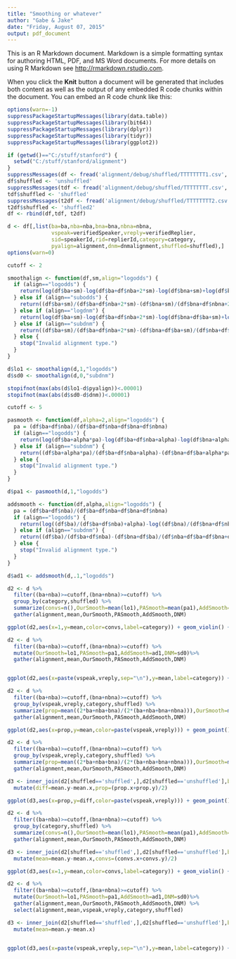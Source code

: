 ```yaml
---
title: "Smoothing or whatever"
author: "Gabe & Jake"
date: "Friday, August 07, 2015"
output: pdf_document
---
```


This is an R Markdown document. Markdown is a simple formatting syntax for authoring HTML, PDF, and MS Word documents. For more details on using R Markdown see <http://rmarkdown.rstudio.com>.

When you click the **Knit** button a document will be generated that includes both content as well as the output of any embedded R code chunks within the document. You can embed an R code chunk like this:

```r
options(warn=-1)
suppressPackageStartupMessages(library(data.table))
suppressPackageStartupMessages(library(bit64))
suppressPackageStartupMessages(library(dplyr))
suppressPackageStartupMessages(library(tidyr))
suppressPackageStartupMessages(library(ggplot2))

if (getwd()=="C:/stuff/stanford") {
  setwd("C:/stuff/stanford/alignment")
}
suppressMessages(df <- fread('alignment/debug/shuffled/TTTTTTTT1.csv', header=T))
df$shuffled <- 'unshuffled'
suppressMessages(tdf <- fread('alignment/debug/shuffled/TTTTTTTT.csv', header=T))
tdf$shuffled <- 'shuffled'
suppressMessages(t2df <- fread('alignment/debug/shuffled/TTTTTTTT2.csv', header=T))
t2df$shuffled <- 'shuffled2'
df <- rbind(df,tdf, t2df)

d <- df[,list(ba=ba,nba=nba,bna=bna,nbna=nbna,
              vspeak=verifiedSpeaker,vreply=verifiedReplier,
              sid=speakerId,rid=replierId,category=category,
              pyalign=alignment,dnm=dnmalignment,shuffled=shuffled),]
options(warn=0)

cutoff <- 2
```

```r
smoothalign <- function(df,sm,align="logodds") {
  if (align=="logodds") {
    return(log(df$ba+sm)-log(df$ba+df$nba+2*sm)-log(df$bna+sm)+log(df$bna+df$nbna+2*sm))
  } else if (align=="subodds") {
    return((df$ba+sm)/(df$ba+df$nba+2*sm)-(df$bna+sm)/(df$bna+df$nbna+2*sm))
  } else if (align=="logdnm") {
    return(log(df$ba+sm)-log(df$ba+df$nba+2*sm)-log(df$bna+df$ba+sm)+log(df$nba+df$ba+df$bna+df$nbna+2*sm))
  } else if (align=="subdnm") {
    return((df$ba+sm)/(df$ba+df$nba+2*sm)-(df$bna+df$ba+sm)/(df$nba+df$ba+df$bna+df$nbna+2*sm))
  } else {
    stop("Invalid alignment type.")
  }
} 

d$lo1 <- smoothalign(d,1,"logodds")
d$sd0 <- smoothalign(d,0,"subdnm")

stopifnot(max(abs(d$lo1-d$pyalign))<.00001)
stopifnot(max(abs(d$sd0-d$dnm))<.00001)

cutoff <- 5

```

```r
pasmooth <- function(df,alpha=2,align="logodds") {
  pa = (df$ba+df$nba)/(df$ba+df$nba+df$bna+df$nbna)
  if (align=="logodds") {
    return(log(df$ba+alpha*pa)-log(df$ba+df$nba+alpha)-log(df$bna+alpha*(1-pa))+log(df$bna+df$nbna+alpha))
  } else if (align=="subdnm") {
    return((df$ba+alpha*pa)/(df$ba+df$nba+alpha)-(df$bna+df$ba+alpha*pa)/(df$nba+df$ba+df$bna+df$nbna+alpha))
  } else {
    stop("Invalid alignment type.")
  }
} 

d$pa1 <- pasmooth(d,1,"logodds")
```

```r
addsmooth <- function(df,alpha,align="logodds") {
  pa = (df$ba+df$nba)/(df$ba+df$nba+df$bna+df$nbna)
  if (align=="logodds") {
    return(log((df$ba)/(df$ba+df$nba)+alpha)-log((df$bna)/(df$bna+df$nbna)+alpha))
  } else if (align=="subdnm") {
    return((df$ba)/(df$ba+df$nba)-(df$bna+df$ba)/(df$nba+df$ba+df$bna+df$nbna))
  } else {
    stop("Invalid alignment type.")
  }
} 

d$ad1 <- addsmooth(d,.1,"logodds")
```

```r
d2 <- d %>%
  filter((ba+nba)>=cutoff,(bna+nbna)>=cutoff) %>%
  group_by(category,shuffled) %>%
  summarize(convs=n(),OurSmooth=mean(lo1),PASmooth=mean(pa1),AddSmooth=mean(ad1),DNM=mean(sd0))%>%
  gather(alignment,mean,OurSmooth,PASmooth,AddSmooth,DNM)

ggplot(d2,aes(x=1,y=mean,color=convs,label=category)) + geom_violin() + geom_text(position=position_jitter(w=0.2),size=4) + stat_summary(geom="point",fun.y="mean") + labs(title=paste("By-marker aggregated alignment (Cutoff=",cutoff,")",sep=''),x="Test run number",y="Mean alignment",color="Speaker-replier\npairs using\nthe marker") + facet_grid(alignment~shuffled,scales="free") + geom_hline(yintercept=0) + theme_grey() + theme(axis.text.x = element_blank(), axis.ticks.x = element_blank())

```

```r
d2 <- d %>%
  filter((ba+nba)>=cutoff,(bna+nbna)>=cutoff) %>%
  mutate(OurSmooth=lo1,PASmooth=pa1,AddSmooth=ad1,DNM=sd0)%>%
  gather(alignment,mean,OurSmooth,PASmooth,AddSmooth,DNM)


ggplot(d2,aes(x=paste(vspeak,vreply,sep="\n"),y=mean,label=category)) + geom_violin() + stat_summary(geom="point",fun.y="mean") + labs(title=paste("Alignments over all\nspeaker-replier-marker triplets (Cutoff=",cutoff,")",sep=''),x="Speaker/replier verification",y="Mean alignment",color="Speaker-replier\npairs using\nthe marker") + facet_grid(alignment~shuffled,scales="free") + theme_grey()
```

```r
d2 <- d %>%
  filter((ba+nba)>=cutoff,(bna+nbna)>=cutoff) %>%
  group_by(vspeak,vreply,category,shuffled) %>%
  summarize(prop=mean((2*ba+nba+bna)/(2*(ba+nba+bna+nbna))),OurSmooth=mean(lo1),PASmooth=mean(pa1),AddSmooth=mean(ad1),DNM=mean(sd0))%>%
  gather(alignment,mean,OurSmooth,PASmooth,AddSmooth,DNM)

ggplot(d2,aes(x=prop,y=mean,color=paste(vspeak,vreply))) + geom_point() +geom_smooth(method='lm') + labs(title=paste("By-marker aggregated alignment\nagainst frequency (Cutoff=",cutoff,")",sep=''),x="Marker frequency",y="Mean alignment",color="Speaker/replier\nverification") + facet_grid(alignment~shuffled,scales="free") + theme_bw()
```


```r
d2 <- d %>%
  filter((ba+nba)>=cutoff,(bna+nbna)>=cutoff) %>%
  group_by(vspeak,vreply,category,shuffled) %>%
  summarize(prop=mean((2*ba+nba+bna)/(2*(ba+nba+bna+nbna))),OurSmooth=mean(lo1),PASmooth=mean(pa1),AddSmooth=mean(ad1),DNM=mean(sd0))%>%
  gather(alignment,mean,OurSmooth,PASmooth,AddSmooth,DNM)

d3 <- inner_join(d2[shuffled=='shuffled',],d2[shuffled=='unshuffled'],by=c('vspeak','vreply','category','alignment')) %>%
  mutate(diff=mean.y-mean.x,prop=(prop.x+prop.y)/2)

ggplot(d3,aes(x=prop,y=diff,color=paste(vspeak,vreply))) + geom_point() +geom_smooth(method='lm') + labs(title=paste("By-marker aggregated alignment\nagainst frequency (Cutoff=",cutoff,")",sep=''),x="Marker frequency",y="Mean alignment",color="Speaker/replier\nverification") + facet_grid(~alignment,scales="free") + theme_bw()
```


```r
d2 <- d %>%
  filter((ba+nba)>=cutoff,(bna+nbna)>=cutoff) %>%
  group_by(category,shuffled) %>%
  summarize(convs=n(),OurSmooth=mean(lo1),PASmooth=mean(pa1),AddSmooth=mean(ad1),DNM=mean(sd0))%>%
  gather(alignment,mean,OurSmooth,PASmooth,AddSmooth,DNM)

d3 <- inner_join(d2[shuffled=='shuffled',],d2[shuffled=='unshuffled'],by=c('category','alignment')) %>%
  mutate(mean=mean.y-mean.x,convs=(convs.x+convs.y)/2)

ggplot(d3,aes(x=1,y=mean,color=convs,label=category)) + geom_violin() + geom_text(position=position_jitter(w=0.2),size=4) + stat_summary(geom="point",fun.y="mean") + labs(title=paste("By-marker aggregated alignment (Cutoff=",cutoff,")",sep=''),x="Test run number",y="Mean alignment",color="Speaker-replier\npairs using\nthe marker") + facet_grid(~alignment,scales="free") + geom_hline(yintercept=0) + theme_grey() + theme(axis.text.x = element_blank(), axis.ticks.x = element_blank())

```

```r
d2 <- d %>%
  filter((ba+nba)>=cutoff,(bna+nbna)>=cutoff) %>%
  mutate(OurSmooth=lo1,PASmooth=pa1,AddSmooth=ad1,DNM=sd0)%>%
  gather(alignment,mean,OurSmooth,PASmooth,AddSmooth,DNM) %>%
  select(alignment,mean,vspeak,vreply,category,shuffled)

d3 <- inner_join(d2[shuffled=='shuffled',],d2[shuffled=='unshuffled'],by=c('vspeak','vreply','category','alignment')) %>%
  mutate(mean=mean.y-mean.x)


ggplot(d3,aes(x=paste(vspeak,vreply,sep="\n"),y=mean,label=category)) + geom_violin() + stat_summary(geom="point",fun.y="mean") + labs(title=paste("Alignments over all\nspeaker-replier-marker triplets (Cutoff=",cutoff,")",sep=''),x="Speaker/replier verification",y="Mean alignment",color="Speaker-replier\npairs using\nthe marker") + facet_grid(~alignment,scales="free") + theme_grey()
```
